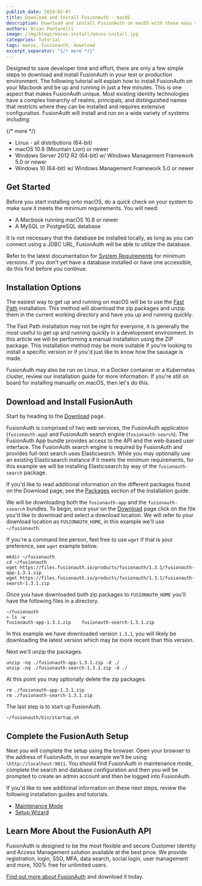 ```yaml
---
publish_date: 2019-02-07 
title: Download and Install FusionAuth - macOS
description: Download and install FusionAuth on macOS with these easy steps.
authors: Brian Pontarelli
image: /img/blogs/macos-install/macos-install.jpg
categories: Tutorial
tags: macos, fusionauth, download
excerpt_separator: "{/* more */}"
---
```


Designed to save developer time and effort, there are only a few simple steps to download and install FusionAuth in your test or production environment. The following tutorial will explain how to install FusionAuth on your Macbook and be up and running in just a few minutes. This is one aspect that makes FusionAuth unique. Most existing identity technologies have a complex hierarchy of realms, principals, and distinguished names that restricts where they can be installed and requires extensive configuration. FusionAuth will install and run on a wide variety of systems including:

{/* more */}

- Linux - all distributions (64-bit)
- macOS 10.8 (Mountain Lion) or newer
- Windows Server 2012 R2 (64-bit) w/ Windows Management Framework 5.0 or newer
- Windows 10 (64-bit) w/ Windows Management Framework 5.0 or newer

## Get Started

Before you start installing onto macOS, do a quick check on your system to make sure it meets the minimum requirements. You will need:

- A Macbook running macOS 10.8 or newer
- A MySQL or PostgreSQL database

It is not necessary that the database be installed locally, as long as you can connect using a JDBC URL, FusionAuth will be able to utilize the database.

Refer to the latest documentation for [System Requirements](/docs/v1/tech/installation-guide/system-requirements "Visit FusionAuth System Requirements") for minimum versions. If you don't yet have a database installed or have one accessible, do this first before you continue.

## Installation Options

The easiest way to get up and running on macOS will be to use the [Fast Path](/docs/v1/tech/installation-guide/fast-path "Fast Path") installation. This method will download the zip packages and unzip them in the current working directory and have you up and running quickly.

The Fast Path installation may not be right for everyone, it is generally the most useful to get up and running quickly in a development environment. In this article we will be performing a manual installation using the ZIP package. This installation method may be more suitable if you're looking to install a specific version or if you'd just like to know how the sausage is made.

FusionAuth may also be run on Linux, in a Docker container or a Kubernetes cluster, review our installation guide for more information. If you're still on board for installing manually on macOS, then let's do this.

## Download and Install FusionAuth

Start by heading to the [Download](/download) page.

FusionAuth is comprised of two web services, the FusionAuth application (`fusionauth-app`) and FusionAuth search engine (`fusionauth-search`). The FusionAuth App bundle provides access to the API and the web-based user interface. The FusionAuth search engine is required by FusionAuth and provides full-text search uses Elasticsearch. While you may optionally use an existing Elasticsearch instance if it meets the minimum requirements, for this example  we will be installing Elasticsearch by way of the `fusionauth-search` package.

If you'd like to read additional information on the different packages found on the Download page, see the [Packages](/docs/v1/tech/installation-guide/packages) section of the installation guide.

We will be downloading both the `fusionauth-app` and the `fusionauth-ssearch` bundles. To begin, once your on the  [Download](/download) page click on the file you'd like to download and select a download location. We will refer to your download location as `FUSIONAUTH_HOME`, in this example we'll use `~/fusionauth`.

If you're a command line person, feel free to use `wget` if that is your preference, see `wget` example below.

```
mkdir ~/fusionauth
cd ~/fusionauth
wget https://files.fusionauth.io/products/fusionauth/1.3.1/fusionauth-app-1.3.1.zip
wget https://files.fusionauth.io/products/fusionauth/1.3.1/fusionauth-search-1.3.1.zip
```

Once you have downloaded both zip packages to `FUSIONAUTH_HOME` you'll have the following files in a directory.

```
~/fusionauth
> ls -w
fusionauth-app-1.3.1.zip    fusionauth-search-1.3.1.zip
```

In this example we have downloaded version `1.3.1`, you will likely be downloading the latest version which may be more recent than this version.

Next we'll unzip the packages.

```
unzip -nq ./fusionauth-app-1.3.1.zip -d ./
unzip -nq ./fusionauth-search-1.3.1.zip -d ./
```

At this point you may optionally delete the zip packages.

```
rm ./fusionauth-app-1.3.1.zip
rm ./fusionauth-search-1.3.1.zip
```

The last step is to start up FusionAuth.

```
~/fusionauth/bin/startup.sh
```

## Complete the FusionAuth Setup

Next you will complete the setup using the browser. Open your browser to the address of FusionAuth, in our example we'll be using `\http://localhost:9011`. You should find FusionAuth in maintenance mode, complete the search and database configuration and then you will be prompted to create an admin account and then be logged into FusionAuth.

If you'd like to see additional information on these next steps, review the following installation guides and tutorials.

- [Maintenance Mode](/docs/v1/tech/installation-guide/fusionauth-app#maintenance-mode)
- [Setup Wizard](/docs/v1/tech/tutorials/setup-wizard)

## Learn More About the FusionAuth API

FusionAuth is designed to be the most flexible and secure Customer Identity and Access Management solution available at the best price. We provide registration, login, SSO, MFA, data search, social login, user management and more, 100% free for unlimited users.

[Find out more about FusionAuth](https://fusionauth.io/ "FusionAuth Home") and download it today.
